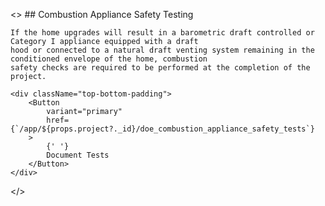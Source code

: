 <>
    ## Combustion Appliance Safety Testing

    If the home upgrades will result in a barometric draft controlled or Category I appliance equipped with a draft
    hood or connected to a natural draft venting system remaining in the conditioned envelope of the home, combustion
    safety checks are required to be performed at the completion of the project.

    <div className="top-bottom-padding">
        <Button
            variant="primary"
            href={`/app/${props.project?._id}/doe_combustion_appliance_safety_tests`}
        >
            {' '}
            Document Tests
        </Button>
    </div>

</>
